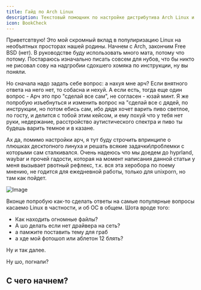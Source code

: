 ```yaml
---
title: Гайд по Arch Linux
description: Текстовый помощник по настройке дистрибутива Arch Linux и его производных.
icon: BookCheck
---
```


Приветсвтвую! Это мой скромный вклад в популиризацию Linux на необъятных просторах нашей родины. Начнем с Arch, закончим Free BSD (нет). В руководстве буду использовать много мата, потому что потому. Постараюсь изначально писать совсем для нубов, что бы никто не рисовал сову на надгробии сдохшего хомяка по инструкции, ну вы поняли. 

<Callout>
Но сначала надо задать себе вопрос: а нахуя мне арч? Если внятного ответа на него нет, то собасна и нехуй. А если есть, тогда еще один вопрос - Арч это про "сделай все сам", не согласен - юзай минт. Я же попробую изъебнуться и изменить вопрос на "сделай все с дядей, по инструкции, но потом ебись сам, ибо дядя хочет варить пиво светлое, по госту, и делится с тобой этим кейсом, и ему похуй что у тебя нет руки, недержание, расстройство аутистического спектра и пиво ты будешь варить темное и в казане. 
</Callout>

Ах да, помимо настройки арч, я тут буду строчить впринципе о плюшках десктопного линуха и решать всякие задачки\проблемки с которыми сам сталкивался. 
Очень надеюсь что мы доедем до hyprland, waybar и прочей гадости, которая на момент написания данной статьи у меня вызывает рвотный рефлекс, т.к. вся эта херобора по поему мнению, не годится для ежедневной работы, только для unixporn, но там как пойдет.

![Image](/arch.png)

Вконце попробую как-то сделать ответы на самые популярные вопросы касаемо Linux в частности, и об ОС в общем. Шота вроде того:
- Как находить огномные файлы?
- А шо делать если нет драйвера на сеть?
- а памжите поставить тему для граб
- а хде мой фотошоп или аблетон 12 блять?

Ну и так далее. 

Ну шо, погнали?

## С чего начнем?

<Cards>
  <Card title="Загрузка и запись на флешку" href="/docs/test" />
  <Card title="Установка" href="https://fumadocs.vercel.app" />
</Cards>
